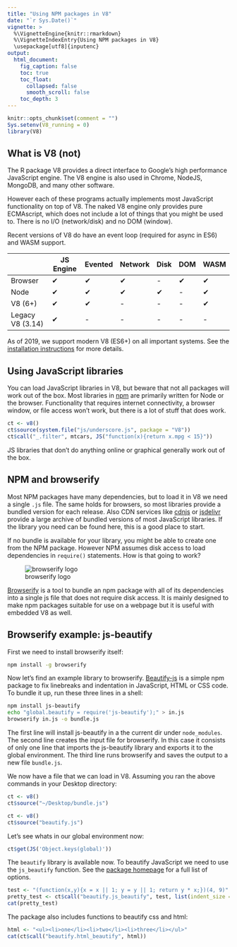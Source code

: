 ```yaml
---
title: "Using NPM packages in V8"
date: "`r Sys.Date()`"
vignette: >
  %\VignetteEngine{knitr::rmarkdown}
  %\VignetteIndexEntry{Using NPM packages in V8}
  \usepackage[utf8]{inputenc} 
output:
  html_document:
    fig_caption: false
    toc: true
    toc_float:
      collapsed: false
      smooth_scroll: false
    toc_depth: 3
---
```


```r
knitr::opts_chunk$set(comment = "")
Sys.setenv(V8_running = 0)
library(V8)
```

## What is V8 (not)

The R package V8 provides a direct interface to Google's high performance JavaScript engine. The V8 engine is also used in Chrome, NodeJS, MongoDB, and many other software. 

However each of these programs actually implements most JavaScript functionality on top of V8. The naked V8 engine only provides pure ECMAscript, which does not include a lot of things that you might be used to. There is no I/O (network/disk) and no DOM (window). 

Recent versions of V8 do have an event loop (required for async in ES6) and WASM support.

|            | JS Engine | Evented  | Network | Disk | DOM | WASM
|------------|--------|-----------|------|---------|-----|------
| Browser    | ✔      | ✔        | ✔    | -       | ✔   |✔   |
| Node       | ✔      | ✔        | ✔    | ✔       | -   |✔   |
| V8 (6+)    | ✔      | ✔        | -    | -        | -   |✔   |
| Legacy V8 (3.14)  | ✔      | -        | -    | -        | -   |-

As of 2019, we support modern V8 (ES6+) on all important systems. See the [installation instructions](https://github.com/jeroen/V8#installation) for more details.


## Using JavaScript libraries

You can load JavaScript libraries in V8, but beware that not all packages will work out of the box. Most libraries in [npm](https://www.npmjs.com) are primarily written for Node or the browser. Functionality that requires internet connectivity, a browser window, or file access won't work, but there is a lot of stuff that does work.


```r
ct <- v8()
ct$source(system.file("js/underscore.js", package = "V8"))
ct$call("_.filter", mtcars, JS("function(x){return x.mpg < 15}"))
```

JS libraries that don't do anything online or graphical generally work out of the box.

## NPM and browserify

Most NPM packages have many dependencies, but to load it in V8 we need a single `.js` file. The same holds for browsers, so most libraries provide a bundled version for each release. Also CDN services like [cdnjs](https://cdnjs.com) or [jsdelivr](https://www.jsdelivr.com) provide a large archive of bundled versions of most JavaScript libraries. If the library you need can be found here, this is a good place to start.

If no bundle is available for your library, you might be able to create one from the NPM package. However NPM assumes disk access to load dependencies in `require()` statements. How is that going to work?

![browserify logo](http://jeroen.github.io/V8/browserify.png)

[Browserify](http://browserify.org/) is a tool to bundle an npm package with all of its dependencies into a single js file that does not require disk access. It is mainly designed to make npm packages suitable for use on a webpage but it is useful with embedded V8 as well. 

## Browserify example: js-beautify

First we need to install browserify itself:

```bash
npm install -g browserify
```

Now let's find an example library to browserify. [Beautify-js](https://www.npmjs.com/package/js-beautify) is a simple npm package to fix linebreaks and indentation in JavaScript, HTML or CSS code. To bundle it up, run these three lines in a shell:

```bash
npm install js-beautify
echo "global.beautify = require('js-beautify');" > in.js
browserify in.js -o bundle.js
```

The first line will install js-beautify in a the current dir under `node_modules`.
The second line creates the input file for browserify. In this case it consists of only
one line that imports the js-beautify library and exports it to the global environment.
The third line runs browserify and saves the output to a new file `bundle.js`.

We now have a file that we can load in V8. Assuming you ran the above commands in your Desktop directory:

```r
ct <- v8()
ct$source("~/Desktop/bundle.js")
```

```r
ct <- v8()
ct$source("beautify.js")
```

Let's see whats in our global environment now:

```r
ct$get(JS('Object.keys(global)'))
```

The `beautify` library is available now. To beautify JavaScript we need to use the `js_beautify` function. See the [package homepage](https://www.npmjs.com/package/js-beautify) for a full list of options.

```r
test <- "(function(x,y){x = x || 1; y = y || 1; return y * x;})(4, 9)"
pretty_test <- ct$call("beautify.js_beautify", test, list(indent_size = 2))
cat(pretty_test)
```

The package also includes functions to beautify css and html:

```r
html <- "<ul><li>one</li><li>two</li><li>three</li></ul>"
cat(ct$call("beautify.html_beautify", html))
```

